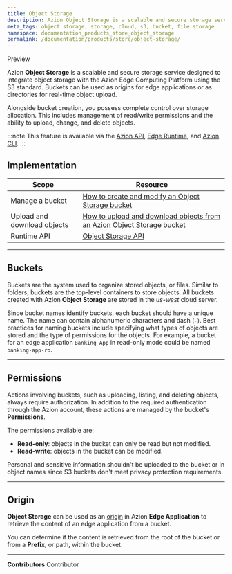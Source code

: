 ```yaml
---
title: Object Storage
description: Azion Object Storage is a scalable and secure storage service designed to integrate object storage with the Azion Edge Computing Platform using the S3 standard.
meta_tags: object storage, storage, cloud, s3, bucket, file storage
namespace: documentation_products_store_object_storage
permalink: /documentation/products/store/object-storage/
---
```



<Badge variant="accent">
  Preview
</Badge>

Azion **Object Storage** is a scalable and secure storage service designed to integrate object storage with the Azion Edge Computing Platform using the S3 standard. Buckets can be used as origins for edge applications or as directories for real-time object upload.

Alongside bucket creation, you possess complete control over storage allocation. This includes management of read/write permissions and the ability to upload, change, and delete objects.

:::note
This feature is available via the [Azion API](https://api.azion.com), [Edge Runtime](/en/documentation/devtools/runtime/overview/), and [Azion CLI](/en/documentation/products/azion-cli/overview/).
:::

## Implementation

| Scope | Resource |
| --- | --- |
| Manage a bucket | [How to create and modify an Object Storage bucket](/en/documentation/products/guides/how-to-create-and-modify-bucket/) |
| Upload and download objects | [How to upload and download objects from an Azion Object Storage bucket](/en/documentation/products/guides/how-to-upload-and-download-objects-from-bucket/) |
| Runtime API | [Object Storage API](/en/documentation/devtools/runtime/api-reference/storage/) |

---

## Buckets

Buckets are the system used to organize stored objects, or files. Similar to folders, buckets are the top-level containers to store objects. All buckets created with Azion **Object Storage** are stored in the *us-west* cloud server.

Since bucket names identify buckets, each bucket should have a unique name. The name can contain alphanumeric characters and dash (`-`). Best practices for naming buckets include specifying what types of objects are stored and the type of permissions for the objects. For example, a bucket for an edge application `Banking App` in read-only mode could be named `banking-app-ro`.

---

## Permissions

Actions involving buckets, such as uploading, listing, and deleting objects, always require authorization. In addition to the required authentication through the Azion account, these actions are managed by the bucket's **Permissions**.

The permissions available are:

- **Read-only**: objects in the bucket can only be read but not modified.
- **Read-write**: objects in the bucket can be modified.

Personal and sensitive information shouldn't be uploaded to the bucket or in object names since S3 buckets don't meet privacy protection requirements.

---

## Origin

**Object Storage** can be used as an [origin](/en/documentation/products/build/edge-application/origins/#object-storage) in Azion **Edge Application** to retrieve the content of an edge application from a bucket.

You can determine if the content is retrieved from the root of the bucket or from a **Prefix**, or path, within the bucket.

---


**Contributors** <ContributorList>Contributor</ContributorList>
